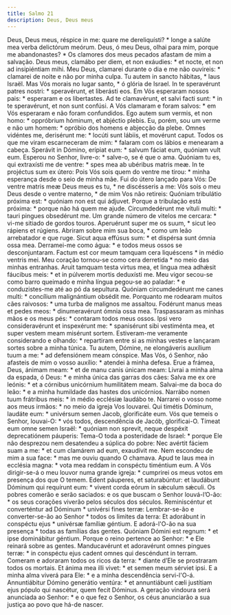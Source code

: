 ```yaml
---
title: Salmo 21
description: Deus, Deus meus
---
```


<div class="side-by-side not-content">
  <span>
    Deus, Deus meus, réspice in me: quare me dereliquísti? * longe a salúte mea
    verba delictórum meórum.
  </span>
  <span>
    Deus, ó meu Deus, olhai para mim, porque me abandonastes? * Os clamores dos
    meus pecados afastam de mim a salvação.
  </span>
  <span>
    Deus meus, clamábo per diem, et non exáudies: * et nocte, et non ad
    insipiéntiam mihi.
  </span>
  <span>
    Meu Deus, clamarei durante o dia e me não ouvireis: * clamarei de noite e
    não por minha culpa.
  </span>
  <span>Tu autem in sancto hábitas, * laus Israël.</span>
  <span>Mas Vós morais no lugar santo, * ó glória de Israel.</span>
  <span>In te speravérunt patres nostri: * speravérunt, et liberásti eos.</span>
  <span>Em Vós esperaram nossos pais: * esperaram e os libertastes.</span>
  <span>
    Ad te clamavérunt, et salvi facti sunt: * in te speravérunt, et non sunt
    confúsi.
  </span>
  <span>
    A Vós clamaram e foram salvos: * em Vós esperaram e não foram confundidos.
  </span>
  <span>
    Ego autem sum vermis, et non homo: * oppróbrium hóminum, et abjéctio plebis.
  </span>
  <span>
    Eu, porém, sou um verme e não um homem: * opróbio dos homens e abjecção da
    plebe.
  </span>
  <span>
    Omnes vidéntes me, derisérunt me: * locúti sunt lábiis, et movérunt caput.
  </span>
  <span>
    Todos os que me viram escarneceram de mim: * falaram com os lábios e
    menearam a cabeça.
  </span>
  <span>
    Sperávit in Dómino, erípiat eum: * salvum fáciat eum, quóniam vult eum.
  </span>
  <span>Esperou no Senhor, livre-o: * salve-o, se é que o ama.</span>
  <span>
    Quóniam tu es, qui extraxísti me de ventre: * spes mea ab ubéribus matris
    meæ. In te projéctus sum ex útero:
  </span>
  <span>
    Pois Vós sois quem do ventre me tirou: * minha esperança desde o seio de
    minha mãe. Fui do útero lançado para Vós:
  </span>
  <span>De ventre matris meæ Deus meus es tu, * ne discésseris a me:</span>
  <span>
    Vós sois o meu Deus desde o ventre materno, * de mim Vos não retireis:
  </span>
  <span>Quóniam tribulátio próxima est: * quóniam non est qui ádjuvet.</span>
  <span>Porque a tribulação está próxima: * porque não há quem me ajude.</span>
  <span>Circumdedérunt me vítuli multi: * tauri pingues obsedérunt me.</span>
  <span>
    Um grande número de vitelos me cercara: * vi-me sitiado de gordos touros.
  </span>
  <span>Aperuérunt super me os suum, * sicut leo rápiens et rúgiens.</span>
  <span>
    Abriram sobre mim sua boca, * como um leão arrebatador e que ruge.
  </span>
  <span>Sicut aqua effúsus sum: * et dispérsa sunt ómnia ossa mea.</span>
  <span>Derramei-me como água: * e todos meus ossos se desconjuntaram.</span>
  <span>
    Factum est cor meum tamquam cera liquéscens * in médio ventris mei.
  </span>
  <span>
    Meu coração tornou-se como cera derretida * no meio das minhas entranhas.
  </span>
  <span>
    Aruit tamquam testa virtus mea, et lingua mea adhǽsit fáucibus meis: * et in
    púlverem mortis deduxísti me.
  </span>
  <span>
    Meu vigor secou-se como barro queimado e minha língua pegou-se ao paladar: *
    e conduzistes-me até ao pó da sepultura.
  </span>
  <span>
    Quóniam circumdedérunt me canes multi: * concílium malignántium obsédit me.
  </span>
  <span>
    Porquanto me rodearam muitos cães raivosos: * uma turba de malignos me
    assaltou.
  </span>
  <span>
    Fodérunt manus meas et pedes meos: * dinumeravérunt ómnia ossa mea.
  </span>
  <span>
    Traspassaram as minhas mãos e os meus pés: * contaram todos meus ossos.
  </span>
  <span>
    Ipsi vero consideravérunt et inspexérunt me: * spanisérunt sibi vestiménta
    mea, et super vestem meam misérunt sortem.
  </span>
  <span>
    Estiveram-me veramente considerando e olhando: * repartiram entre si as
    minhas vestes e lançaram sortes sobre a minha túnica.
  </span>
  <span>
    Tu autem, Dómine, ne elongáveris auxílium tuum a me: * ad defensiónem meam
    cónspice.
  </span>
  <span>
    Mas Vós, ó Senhor, não afasteis de mim o vosso auxílio: * atendei à minha
    defesa.
  </span>
  <span>Erue a frámea, Deus, ánimam meam: * et de manu canis únicam meam:</span>
  <span>
    Livrai a minha alma da espada, ó Deus: * e minha única das garras dos cães:
  </span>
  <span>
    Salva me ex ore leónis: * et a córnibus unicórnium humilitátem meam.
  </span>
  <span>
    Salvai-me da boca do leão: * e a minha humildade das hastes dos unicórnios.
  </span>
  <span>
    Narrábo nomen tuum frátribus meis: * in médio ecclésiæ laudábo te.
  </span>
  <span>
    Narrarei o vosso nome aos meus irmãos: * no meio da igreja Vos louvarei.
  </span>
  <span>
    Qui timétis Dóminum, laudáte eum: * univérsum semen Jacob, glorificáte eum.
  </span>
  <span>
    Vós que temeis o Senhor, louvai-O: * vós todos, descendência de Jacób,
    glorificai-O.
  </span>
  <span>
    Tímeat eum omne semen Israël: * quóniam non sprevit, neque despéxit
    deprecatiónem páuperis:
  </span>
  <span>
    Tema-O toda a posteridade de Israel: * porque Ele não desprezou nem
    desatendeu a súplica do pobre:
  </span>
  <span>
    Nec avértit fáciem suam a me: * et cum clamárem ad eum, exaudívit me.
  </span>
  <span>Nem escondeu de mim a sua face: * mas me ouviu quando O chamava.</span>
  <span>
    Apud te laus mea in ecclésia magna: * vota mea reddam in conspéctu timéntium
    eum.
  </span>
  <span>
    A Vós dirigir-se-á o meu louvor numa grande igreja: * cumprirei os meus
    votos em presença dos que O temem.
  </span>
  <span>
    Edent páuperes, et saturabúntur: et laudábunt Dóminum qui requírunt eum: *
    vivent corda eórum in sǽculum sǽculi.
  </span>
  <span>
    Os pobres comerão e serão saciados: e os que buscam o Senhor louvá-l’O-ão: *
    os seus corações viverão pelos séculos dos séculos.
  </span>
  <span>Reminiscéntur et converténtur ad Dóminum * univérsi fines terræ:</span>
  <span>
    Lembrar-se-ão e converter-se-ão ao Senhor * todos os limites da terra:
  </span>
  <span>Et adorábunt in conspéctu ejus * univérsæ famíliæ géntium.</span>
  <span>E adorá-l'O-ão na sua presença * todas as famílias das gentes.</span>
  <span>Quóniam Dómini est regnum: * et ipse dominábitur géntium.</span>
  <span>
    Porque o reino pertence ao Senhor: * e Ele reinará sobre as gentes.
  </span>
  <span>
    Manducavérunt et adoravérunt omnes pingues terræ: * in conspéctu ejus cadent
    omnes qui descéndunt in terram.
  </span>
  <span>
    Comeram e adoraram todos os ricos da terra: * diante d’Ele se prostraram
    todos os mortais.
  </span>
  <span>Et ánima mea illi vivet: * et semen meum sérviet ipsi.</span>
  <span>
    E a minha alma viverá para Ele: * e a minha descendência servi-l'O-á.
  </span>
  <span>
    Annuntiábitur Dómino generátio ventúra: * et annuntiábunt cæli justítiam
    ejus pópulo qui nascétur, quem fecit Dóminus.
  </span>
  <span>
    A geração vindoura será anunciada ao Senhor: * e o que fez o Senhor, os céus
    anunciarão a sua justiça ao povo que há-de nascer.
  </span>
</div>
